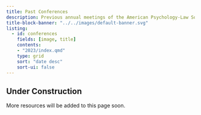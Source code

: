 ```yaml
---
title: Past Conferences
description: Previous annual meetings of the American Psychology-Law Society.  
title-block-banner: "../../images/default-banner.svg"
listing: 
  - id: conferences
    fields: [image, title]
    contents: 
    - "2023/index.qmd"
    type: grid
    sort: "date desc"
    sort-ui: false
---
```


::: {#conferences}
:::



::: {.callout-caution}
## Under Construction
More resources will be added to this page soon.
:::
